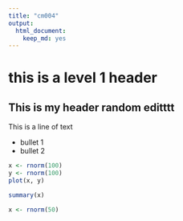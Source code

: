 ```yaml
---
title: "cm004"
output:
  html_document:
    keep_md: yes
---
```


# this is a level 1 header

## This is my header random editttt



This is a line of text

- bullet 1
- bullet 2

```r
x <- rnorm(100)
y <- rnorm(100)
plot(x, y)
```

```r
summary(x)
```

```r
x <- rnorm(50)
```



